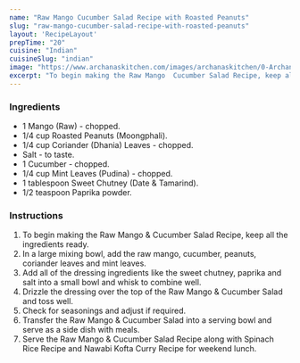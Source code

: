 ---
name: "Raw Mango Cucumber Salad Recipe with Roasted Peanuts"
slug: "raw-mango-cucumber-salad-recipe-with-roasted-peanuts"
layout: 'RecipeLayout'
prepTime: "20"
cuisine: "Indian"
cuisineSlug: "indian"
image: "https://www.archanaskitchen.com/images/archanaskitchen/0-Archanas-Kitchen-Recipes/2018/Raw_Mango_Cucumber_Salad_With_Peanuts-6.jpg"
excerpt: "To begin making the Raw Mango  Cucumber Salad Recipe, keep all the ingredients ready"
---

### Ingredients

- 1 Mango (Raw) - chopped.
- 1/4 cup Roasted Peanuts (Moongphali).
- 1/4 cup Coriander (Dhania) Leaves - chopped.
- Salt - to taste.
- 1 Cucumber - chopped.
- 1/4 cup Mint Leaves (Pudina) - chopped.
- 1 tablespoon Sweet Chutney (Date & Tamarind).
- 1/2 teaspoon Paprika powder.

### Instructions

1. To begin making the Raw Mango & Cucumber Salad Recipe, keep all the ingredients ready.
1. In a large mixing bowl, add the raw mango, cucumber, peanuts, coriander leaves and mint leaves.
1. Add all of the dressing ingredients like the sweet chutney, paprika and salt into a small bowl and whisk to combine well.
1. Drizzle the dressing over the top of the Raw Mango & Cucumber Salad and toss well.
1. Check for seasonings and adjust if required.
1. Transfer the Raw Mango & Cucumber Salad into a serving bowl and serve as a side dish with meals.
1. Serve the Raw Mango & Cucumber Salad Recipe along with Spinach Rice Recipe and Nawabi Kofta Curry Recipe for weekend lunch.
